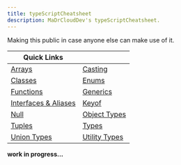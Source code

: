 ```yaml
---
title: typeScriptCheatsheet
description: MaDrCloudDev's typeScriptCheatsheet.
---
```


Making this public in case anyone else can make use of it.

| Quick Links                                                |                                            |
| ---------------------------------------------------------- | ------------------------------------------ |
| [Arrays](/typescript/arrays)                               | [Casting](/typescript/casting)             |
| [Classes](/typescript/classes)                             | [Enums](/typescript/enums)                 |
| [Functions](/typescript/functions)                         | [Generics](/typescript/generics)           |
| [Interfaces & Aliases](/typescript/interfaces_and_aliases) | [Keyof](/typescript/keyof)                 |
| [Null](/typescript/null_and_undefined)                     | [Object Types](/typescript/object_types)   |
| [Tuples](/typescript/tuples)                               | [Types](/typescript/types)                 |
| [Union Types](/typescript/union_types)                     | [Utility Types](/typescript/utility_types) |

**work in progress...**
